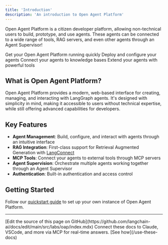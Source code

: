 ```yaml
---
title: 'Introduction'
description: 'An introduction to Open Agent Platform'
---
```


Open Agent Platform is a citizen developer platform, allowing non-technical users to build, prototype, and use agents. These agents can be connected to a wide range of tools, RAG servers, and even other agents through an Agent Supervisor!

<CardGroup cols={2}>
    <Card
        title="Quick Start"
        icon="bolt"
        href="/labs/oap/quickstart"
    >
    Get your Open Agent Platform running quickly
    </Card>
    <Card
        title="Agent Setup"
        icon="robot"
        href="/labs/oap/setup/agents"
    >
    Deploy and configure your agents
    </Card>
    <Card
        title="RAG Integration"
        icon="database"
        href="/labs/oap/setup/rag-server"
    >
    Connect your agents to knowledge bases
    </Card>
    <Card
        title="MCP Server"
        icon="toolbox"
        href="/labs/oap/setup/mcp-server"
    >
    Extend your agents with powerful tools
    </Card>
</CardGroup>

## What is Open Agent Platform?

Open Agent Platform provides a modern, web-based interface for creating, managing, and interacting with LangGraph agents. It's designed with simplicity in mind, making it accessible to users without technical expertise, while still offering advanced capabilities for developers.

## Key Features

- **Agent Management**: Build, configure, and interact with agents through an intuitive interface
- **RAG Integration**: First-class support for Retrieval Augmented Generation with [LangConnect](https://github.com/langchain-ai/langconnect)
- **MCP Tools**: Connect your agents to external tools through MCP servers
- **Agent Supervision**: Orchestrate multiple agents working together through an Agent Supervisor
- **Authentication**: Built-in authentication and access control

## Getting Started

Follow our [quickstart guide](/labs/oap/quickstart) to set up your own instance of Open Agent Platform.

---

<Callout icon="pen-to-square" iconType="regular">
    [Edit the source of this page on GitHub](https://github.com/langchain-ai/docs/edit/main/src/labs/oap/index.mdx)
</Callout>
<Tip icon="terminal" iconType="regular">
    Connect these docs to Claude, VSCode, and more via MCP for    real-time answers. [See how](/use-these-docs)
</Tip>
